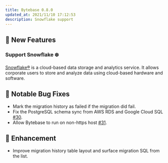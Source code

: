 ```yaml
---
title: Bytebase 0.8.0
updated_at: 2021/11/10 17:12:53
description: Snowflake support
---
```



## 🚀 New Features

### Support Snowflake ❄️

[Snowflake®](https://snowflake.com) is a cloud-based data storage and analytics service. It allows corporate users to store and analyze data using cloud-based hardware and software.

## 🐞 Notable Bug Fixes

- Mark the migration history as failed if the migration did fail.
- Fix the PostgreSQL schema sync from AWS RDS and Google Cloud SQL [#30](https://github.com/bytebase/bytebase/issues/30).
- Allow Bytebase to run on non-https host [#31](https://github.com/bytebase/bytebase/issues/31).

## 🎄 Enhancement

- Improve migration history table layout and surface migration SQL from the list.

<InstallUpgrade />
